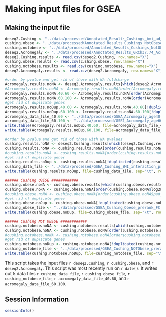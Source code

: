 Making input files for GSEA
========================================================

Making the input file
----------------------

```r

deseq2.Cushing <- "../data/processed/Annotated_Results_Cushings_bmi_adjusting.csv"
cushing.obese <- "../data/processed/Annotated_Results_Cushings_NotObese_and_Obese.csv"
cushing.notobese <- "../data/processed/Annotated_Results_Cushings_NotObese_and_Obese.csv"
deseq2.Acromegaly <- "../data/processed/Annotated_Results_GRCh37.74_Acromegaly_Age.csv"
deseq2.Cushing.results <- read.csv(deseq2.Cushing, row.names="X")
cushing.obese.results <- read.csv(cushing.obese, row.names="X")
cushing.notobese.results <- read.csv(cushing.notobese, row.names="X")
deseq2.Acromegaly.results <- read.csv(deseq2.Acromegaly, row.names="X")

#order by pvalue and get rid of those with NA foldchange
Acromegaly.results.noNA <- deseq2.Acromegaly.results[which(deseq2.Acromegaly.results$padj != 'NA'),]
#Acromegaly.results.noNA <- Acromegaly.results.noNA[order(Acromegaly.results.noNA$log2FoldChange,decreasing=TRUE),]
Acromegaly.results.noNA.40.60 <- Acromegaly.results.noNA[order(Acromegaly.results.noNA$log2FC_AcrovsCon_40.60),c(16,8)]
Acromegaly.results.noNA.60.100 <- Acromegaly.results.noNA[order(Acromegaly.results.noNA$log2FC_AcrovsCon_60.100),c(16,12)]
#get rid of duplicate genes
Acromegaly.results.noDup.40.60 <- Acromegaly.results.noNA.40.60[!duplicated(Acromegaly.results.noNA$external_gene_id),]
Acromegaly.results.noDup.60.100 <- Acromegaly.results.noNA.60.100[!duplicated(Acromegaly.results.noNA$external_gene_id),]
acromegaly_data_file_40.60 <- "../data/processed/GSEA_Acromegaly_age40-60_adjusted_prerank_FC.rnk"
acromegaly_data_file_60.100 <- "../data/processed/GSEA_Acromegaly_age60-100_adjusted_prerank_FC.rnk"
write.table(Acromegaly.results.noDup.40.60, file=acromegaly_data_file_40.60, sep="\t", quote=FALSE, row.names=FALSE)
write.table(Acromegaly.results.noDup.60.100, file=acromegaly_data_file_60.100, sep="\t", quote=FALSE, row.names=FALSE)

#order by pvalue and get rid of those with NA pvalues
cushing.results.noNA <- deseq2.Cushing.results[which(deseq2.Cushing.results$log2FoldChange != 'NA'),]
cushing.results.noNA <- cushing.results.noNA[order(cushing.results.noNA$log2FoldChange,decreasing=TRUE),c(16,3)]
#cushing.results.noNA <- cushing.results.noNA[order(cushing.results.noNA$padj),c(20,19)]
#get rid of duplicate genes
cushing.results.noDup <- cushing.results.noNA[!duplicated(cushing.results.noNA$external_gene_id),]
cushing_data_file <- "../data/processed/GSEA_Cushing_BMI_interaction_prerank_FC.rnk"
write.table(cushing.results.noDup, file=cushing_data_file, sep="\t", row.names=FALSE, quote=FALSE)

###### Cushing OBESE ############
cushing.obese.noNA <- cushing.obese.results[which(cushing.obese.results$log2FC_Obese_CushingvCon != 'NA'),]
cushing.obese.noNA <- cushing.obese.noNA[order(cushing.obese.noNA$log2FC_Obese_CushingvCon,decreasing=TRUE), c(10,6)]
#cushing.obese.noNA <- cushing.obese.noNA[order(cushing.obese.noNA$padj, decreasing=TRUE),c(8,7)]
#get rid of duplicate genes
cushing.obese.noDup <- cushing.obese.noNA[!duplicated(cushing.obese.noNA$external_gene_id),]
cushing_obese_file <- "../data/processed/GSEA_Cushing_Obese_prerank_FC.rnk"
write.table(cushing.obese.noDup, file=cushing_obese_file, sep="\t", row.names=FALSE, quote=FALSE)

###### Cushing Not OBESE ############
cushing.notobese.noNA <- cushing.notobese.results[which(cushing.notobese.results$log2FC_NotObese_CushingvCon != 'NA'),]
cushing.notobese.noNA <- cushing.notobese.noNA[order(cushing.notobese.noNA$log2FC_NotObese_CushingvCon,decreasing=TRUE),c(10,2)]
#cushing.notobese.noNA <- cushing.notobese.noNA[order(cushing.notobese.noNA$padj),c(8,7)]
#get rid of duplicate genes
cushing.notobese.noDup <- cushing.notobese.noNA[!duplicated(cushing.notobese.noNA$external_gene_id),]
cushing_notobese_file <- "../data/processed/GSEA_Cushing_NOTObese_prerank_FC.rnk"
write.table(cushing.notobese.noDup, file=cushing_notobese_file, sep="\t", row.names=FALSE, quote=FALSE)

```

This script takes the input files `r deseq2.Cushing`, `r cushing.obese`, and `r deseq2.Acromegaly`.  This script was most recently run on `r date()`.  It writes out 5 data files `r cushing_data_file`, `r cushing_obese_file`, `r cushing_notobese_file`, `r acromegaly_data_file_40.60`, and `r acromegaly_data_file_60.100`.


Session Information
---------------------

```r
sessionInfo()
```